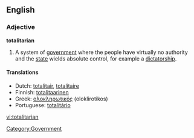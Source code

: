 ==English==

===Adjective===
'''totalitarian'''

#A system of [[government]] where the people have virtually no authority and the [[state]] wields absolute control, for example a [[dictatorship]].
[[Category:Government]]

====Translations====
*Dutch: [[totalitair]], [[totalitaire]]
*Finnish: [[totalitaarinen]]
*Greek: [[ολοκληρωτικός]] (oloklirotikos) {{m}}
*Portuguese: [[totalitário]]

[[vi:totalitarian]]